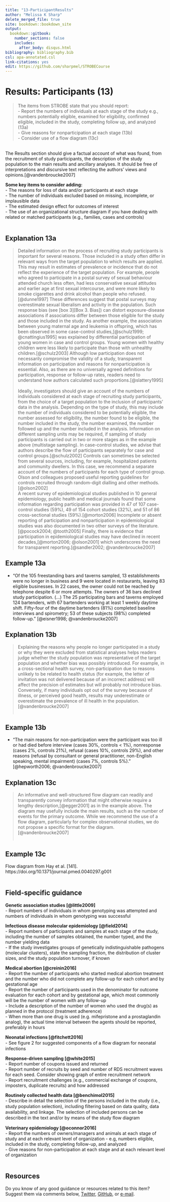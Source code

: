 ---
title: "13-ParticipantResults"
author: "Melissa K Sharp"
delete_merged_file: true
site: bookdown::bookdown_site
output:
  bookdown::gitbook:
    number_sections: false 
    includes: 
      after_body: disqus.html
bibliography: bibliography.bib
csl: apa-annotated.csl
link-citations: yes
edit: https://github.com/sharpmel/STROBECourse
---

# Results: Participants (13)  
> The items from STROBE state that you should report:  
-	Report the numbers of individuals at each stage of the study e.g., numbers potentially eligible, examined for eligibility, confirmed eligible, included in the study, completing follow up, and analyzed (13a)  
-	Give reasons for nonparticipation at each stage (13b)  
-	Consider use of a flow diagram (13c)  

</br>
The Results section should give a factual account of what was found, from the recruitment of study participants, the description of the study population to the main results and ancillary analyses. It should be free of interpretations and discursive text reflecting the authors' views and opinions.[@vandenbroucke2007] 
</br>

**Some key items to consider adding:**  
- The reasons for loss of data and/or participants at each stage  
- The number of individuals excluded based on missing, incomplete, or implausible data  
- The estimated design effect for outcomes of interest  
- The use of an organizational structure diagram if you have dealing with related or matched participants (e.g., families, cases and controls)  
</br>

## Explanation 13a  
> Detailed information on the process of recruiting study participants is important for several reasons. Those included in a study often differ in relevant ways from the target population to which results are applied. This may result in estimates of prevalence or incidence that do not reflect the experience of the target population. For example, people who agreed to participate in a postal survey of sexual behaviour attended church less often, had less conservative sexual attitudes and earlier age at first sexual intercourse, and were more likely to smoke cigarettes and drink alcohol than people who refused.[@dunne1997] These differences suggest that postal surveys may overestimate sexual liberalism and activity in the population. Such response bias (see [box 3][Box 3. Bias]) can distort exposure-disease associations if associations differ between those eligible for the study and those included in the study. As another example, the association between young maternal age and leukemia in offspring, which has been observed in some case-control studies,[@schulz1999; @cnattingius1995] was explained by differential participation of young women in case and control groups. Young women with healthy children were less likely to participate than those with unhealthy children.[@schulz2003] Although low participation does not necessarily compromise the validity of a study, transparent information on participation and reasons for nonparticipation is essential. Also, as there are no universally agreed definitions for participation, response or follow-up rates, readers need to understand how authors calculated such proportions.[@slattery1995]  
</br>
Ideally, investigators should give an account of the numbers of individuals considered at each stage of recruiting study participants, from the choice of a target population to the inclusion of participants’ data in the analysis. Depending on the type of study, this may include the number of individuals considered to be potentially eligible, the number assessed for eligibility, the number found to be eligible, the number included in the study, the number examined, the number followed up and the number included in the analysis. Information on different sampling units may be required, if sampling of study participants is carried out in two or more stages as in the example above (multistage sampling). In case-control studies, we advise that authors describe the flow of participants separately for case and control groups.[@schulz2002] Controls can sometimes be selected from several sources, including, for example, hospitalized patients and community dwellers. In this case, we recommend a separate account of the numbers of participants for each type of control group. Olson and colleagues proposed useful reporting guidelines for controls recruited through random-digit dialling and other methods.[@olson2002] 
</br>
A recent survey of epidemiological studies published in 10 general epidemiology, public health and medical journals found that some information regarding participation was provided in 47 of 107 case-control studies (59%), 49 of 154 cohort studies (32%), and 51 of 86 cross-sectional studies (59%).[@morton2006] Incomplete or absent reporting of participation and nonparticipation in epidemiological studies was also documented in two other surveys of the literature.[@pocock2004; @tooth2005] Finally, there is evidence that participation in epidemiological studies may have declined in recent decades,[@morton2006; @olson2001] which underscores the need for transparent reporting.[@sandler2002; @vandenbroucke2007]
</br>

## Example 13a  
- "Of the 105 freestanding bars and taverns sampled, 13 establishments were no longer in business and 9 were located in restaurants, leaving 83 eligible businesses. In 22 cases, the owner could not be reached by telephone despite 6 or more attempts. The owners of 36 bars declined study participation. (...) The 25 participating bars and taverns employed 124 bartenders, with 67 bartenders working at least 1 weekly daytime shift. Fifty-four of the daytime bartenders (81%) completed baseline interviews and spirometry; 53 of these subjects (98%) completed follow-up." [@eisner1998; @vandenbroucke2007]
</br> 

## Explanation 13b  
> Explaining the reasons why people no longer participated in a study or why they were excluded from statistical analyses helps readers judge whether the study population was representative of the target population and whether bias was possibly introduced. For example, in a cross-sectional health survey, non-participation due to reasons unlikely to be related to health status (for example, the letter of invitation was not delivered because of an incorrect address) will affect the precision of estimates but will probably not introduce bias. Conversely, if many individuals opt out of the survey because of illness, or perceived good health, results may underestimate or overestimate the prevalence of ill health in the population. [@vandenbroucke2007]  
</br>

## Example 13b  
- “The main reasons for non-participation were the participant was too ill or had died before interview (cases 30%, controls < 1%), nonresponse (cases 2%, controls 21%), refusal (cases 10%, controls 29%), and other reasons (refusal by consultant or general practitioner, non-English speaking, mental impairment) (cases 7%, controls 5%).” [@hepworth2006; @vandenbroucke2007]
</br> 

## Explanation 13c  
> An informative and well-structured flow diagram can readily and transparently convey information that might otherwise require a lengthy description,[@egger2001] as in the example above. The diagram may usefully include the main results, such as the number of events for the primary outcome. While we recommend the use of a flow diagram, particularly for complex observational studies, we do not propose a specific format for the diagram.[@vandenbroucke2007]  
</br>

## Example 13c   
Flow diagram from Hay et al. [141].
https://doi.org/10.1371/journal.pmed.0040297.g001
</br></br>

## Field-specific guidance  
**Genetic association studies [@little2009]**  
- Report numbers of individuals in whom genotyping was attempted and numbers of individuals in whom genotyping was successful  </br>

**Infectious disease molecular epidemiology [@field2014]**  
- Report numbers of participants and samples at each stage of the study, including the number of samples obtained, the number typed, and the number yielding data  
- If the study investigates groups of genetically indistinguishable pathogens (molecular clusters), state the sampling fraction, the distribution of cluster sizes, and the study population turnover, if known  </br>

**Medical abortion [@creinin2016]**  
- Report the number of participants who started medical abortion treatment and the number who did not complete any follow-up for each cohort and by gestational age  
- Report the number of participants used in the denominator for outcome evaluation for each cohort and by gestational age, which most commonly will be the number of women with any follow-up  
- Include a description of the number of women who used the drug(s) as planned in the protocol (treatment adherence)  
- When more than one drug is used (e.g. mifepristone and a prostaglandin analog), the actual time interval between the agents should be reported, preferably in hours </br> 

**Neonatal infections [@fitchett2016]**  
- See ﬁgure 2 for suggested components of a ﬂow diagram for neonatal infections </br>  

**Response-driven sampling [@white2015]**  
- Report number of coupons issued and returned  
- Report number of recruits by seed and number of RDS recruitment waves for each seed. Consider showing graph of entire recruitment network  
- Report recruitment challenges (e.g., commercial exchange of coupons, imposters, duplicate recruits) and how addressed  </br>  

**Routinely collected health data [@benchimol2015]**  
- Describe in detail the selection of the persons included in the study (i.e., study population selection), including ﬁltering based on data quality, data availability, and linkage. The selection of included persons can be described in the text and/or by means of the study ﬂow diagram  </br>

**Veterinary epidemiology [@oconnor2016]**</br>
- Report the numbers of owners/managers and animals at each stage of study and at each relevant level of organization - e.g, numbers eligible, included in the study, completing follow-up, and analyzed  </br>
- Give reasons for non-participation at each stage and at each relevant level of organization  
</br>

## Resources  
Do you know of any good guidance or resources related to this item? Suggest them via comments below, [Twitter](https://twitter.com/sharpmelk), [GitHub](https://github.com/sharpmel/STROBECourse), or [e-mail](mailto:melissaksharp@gmail.com).